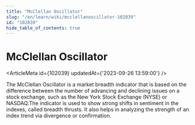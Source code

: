 ```yaml
---
title: "McClellan Oscillator"
slug: "/en/learn/wiki/mcclellanoscillator-102039"
id: "102039"
hide_table_of_contents: true
---
```



# McClellan Oscillator

<ArticleMeta id={102039} updatedAt={'2023-09-26 13:59:00'} />
<div className='border-solid border-b border-t-0 my-4 border-[var(--ifm-color-gray-300)]' />

The McClellan Oscillator is a market breadth indicator that is based on the difference between the number of advancing and declining issues on a stock exchange, such as the New York Stock Exchange (NYSE) or NASDAQ.The indicator is used to show strong shifts in sentiment in the indexes, called breadth thrusts. It also helps in analyzing the strength of an index trend via divergence or confirmation.
